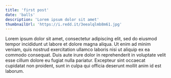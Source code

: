 ```yaml
---
title: 'first post'
date: 'balls'
description: 'Lorem ipsum dolor sit amet'
thumbnailUrl: 'https://i.redd.it/3eealqlmb8m61.jpg'
---
```


Lorem ipsum dolor sit amet, consectetur adipiscing elit, sed do eiusmod tempor incididunt ut labore et dolore magna aliqua. Ut enim ad minim veniam, quis nostrud exercitation ullamco laboris nisi ut aliquip ex ea 
commodo consequat. Duis aute irure dolor in reprehenderit in voluptate velit esse cillum dolore eu fugiat nulla pariatur. Excepteur sint occaecat cupidatat non proident, sunt in culpa qui officia deserunt mollit 
anim id est laborum.
